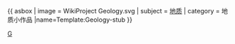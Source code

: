 {{ asbox
| image     = WikiProject Geology.svg
| subject   = [[地质学|地质]]
| category  = 地质小作品
|name=Template:Geology-stub
}}<noinclude>
[[Category:地理小作品模板|G]]
</noinclude>